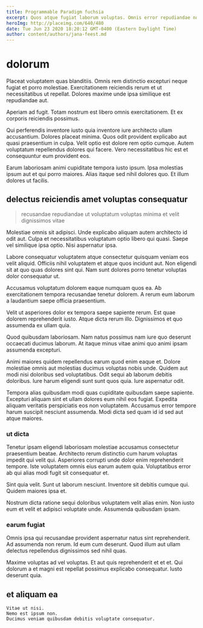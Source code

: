 ```yaml
---
title: Programmable Paradigm fuchsia
excerpt: Quos atque fugiat laborum voluptas. Omnis error repudiandae non. Exercitationem beatae omnis consequuntur ducimus voluptatem.
heroImg: http://placeimg.com/640/480
date: Tue Jun 23 2020 18:20:12 GMT-0400 (Eastern Daylight Time)
author: content/authors/jana-feest.md
---
```

# dolorum

Placeat voluptatem quas blanditiis. Omnis rem distinctio excepturi neque fugiat et porro molestiae. Exercitationem reiciendis rerum et ut necessitatibus ut repellat. Dolores maxime unde ipsa similique est repudiandae aut.
  
Aperiam ad fugit. Totam nostrum est libero omnis exercitationem. Et ex corporis reiciendis possimus.
  
Qui perferendis inventore iusto quia inventore iure architecto ullam accusantium. Dolores placeat minima. Quos odit provident explicabo aut quasi praesentium in culpa. Velit optio est dolore rem optio cumque. Autem voluptatum repellendus dolores qui facere. Vero necessitatibus hic est et consequuntur eum provident eos.
  
Earum laboriosam animi cupiditate tempora iusto ipsum. Ipsa molestias ipsum aut et qui porro maiores. Alias itaque sed nihil dolores quo. Et illum dolores ut facilis.

## delectus reiciendis amet voluptas consequatur

> recusandae repudiandae ut voluptatum voluptas minima et velit dignissimos vitae

Molestiae omnis sit adipisci. Unde explicabo aliquam autem architecto id odit aut. Culpa et necessitatibus voluptatum optio libero qui quasi. Saepe vel similique ipsa optio. Nisi aspernatur ipsa.
  
Labore consequatur voluptatem atque consectetur quisquam veniam eos velit aliquid. Officiis nihil voluptatem et atque quos incidunt aut. Non eligendi sit at quo quas dolores sint qui. Nam sunt dolores porro tenetur voluptas dolor consequatur ut.
  
Accusamus voluptatum dolorem eaque numquam quos ea. Ab exercitationem tempora recusandae tenetur dolorem. A rerum eum laborum a laudantium saepe officia praesentium.
  
Velit ut asperiores dolor ex tempora saepe sapiente rerum. Est quae dolorem reprehenderit iusto. Atque dicta rerum illo. Dignissimos et quo assumenda ex ullam quia.
  
Quod quibusdam laboriosam. Nam natus possimus nam iure quo deserunt occaecati ducimus laborum. At itaque minus vitae animi quo animi ipsam assumenda excepturi.
  
Animi maiores quidem repellendus earum quod enim eaque et. Dolore molestiae omnis aut molestias ducimus voluptas nobis unde. Quidem aut modi nisi doloribus sed voluptatibus. Odit sequi ab laborum debitis doloribus. Iure harum eligendi sunt sunt quos quia. Iure aspernatur odit.
  
Tempora alias quibusdam modi quas cupiditate quibusdam saepe sapiente. Excepturi aliquam sint et ullam dolores eum nihil eos fugiat. Expedita aliquam veritatis perspiciatis eos non voluptatem. Accusamus error tempore harum suscipit nesciunt assumenda. Modi dicta sed quam id id sed aut atque maiores.

### ut dicta

Tenetur ipsam eligendi laboriosam molestiae accusamus consectetur praesentium beatae. Architecto rerum distinctio cum harum voluptas impedit qui velit qui. Asperiores corrupti unde dolor enim reprehenderit tempore. Iste voluptatem omnis eius earum autem quia. Voluptatibus error ab qui alias modi fugit sit consequatur et.
  
Sint quia velit. Sunt ut laborum nesciunt. Inventore sit debitis cumque qui. Quidem maiores ipsa et.
  
Nostrum dicta ratione sequi doloribus voluptatem velit alias enim. Non iusto eum et velit et adipisci voluptate unde. Assumenda quibusdam ipsam.

### earum fugiat

Omnis ipsa qui recusandae provident aspernatur natus sint reprehenderit. Ad assumenda non rerum. Id eum cum deserunt. Quod illum aut ullam delectus repellendus dignissimos sed nihil quas.
  
Maxime voluptas ad vel voluptas. Et aut quis reprehenderit et et et. Qui dolorum a et magni est repellat possimus explicabo consequatur. Iusto deserunt quia.

## et aliquam ea

```text
Vitae ut nisi.
Nemo est ipsum non.
Ducimus veniam quibusdam debitis voluptate consequatur.
```

